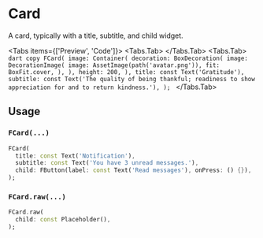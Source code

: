 
# Card

A card, typically with a title, subtitle, and child widget.

<LinkBadgeGroup>
  <LinkBadge label="API Reference" href="https://pub.dev/documentation/forui/latest/forui.widgets.card/" />
</LinkBadgeGroup>

<Tabs items={['Preview', 'Code']}>
  <Tabs.Tab>
    <Widget name="card" query={{}} height={400} />
  </Tabs.Tab>
  <Tabs.Tab>
    ```dart copy FCard( image: Container( decoration: BoxDecoration( image: DecorationImage( image:
    AssetImage(path('avatar.png')), fit: BoxFit.cover, ), ), height: 200, ), title: const Text('Gratitude'), subtitle:
    const Text('The quality of being thankful; readiness to show appreciation for and to return kindness.'), ); ```
  </Tabs.Tab>
</Tabs>

## Usage

### `FCard(...)`

```dart copy
FCard(
  title: const Text('Notification'),
  subtitle: const Text('You have 3 unread messages.'),
  child: FButton(label: const Text('Read messages'), onPress: () {}),
);
```

### `FCard.raw(...)`

```dart copy
FCard.raw(
  child: const Placeholder(),
);
```
